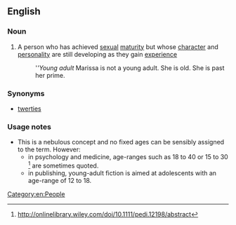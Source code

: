==English==

===Noun===
{{wikipedia}}
{{en-noun}}

# A person who has achieved [[sexual]] [[maturity]] but whose [[character]] and [[personality]] are still developing as they gain [[experience]]
#: ''''Young adult'' Marissa is not a young adult. She is old. She is past her prime.

===Synonyms===
*[[twerties]]

===Usage notes===
* This is a nebulous concept and no fixed ages can be sensibly assigned to the term. However:
** in psychology and medicine,  age-ranges such as 18 to 40 or 15 to 30 <ref>http://onlinelibrary.wiley.com/doi/10.1111/pedi.12198/abstract</ref> are sometimes quoted.
** in publishing, young-adult fiction is aimed at adolescents with an age-range of 12 to 18.

[[Category:en:People]]